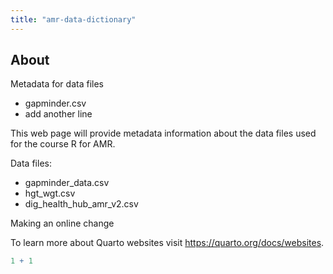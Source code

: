 ```yaml
---
title: "amr-data-dictionary"
---
```


## About

Metadata for data files

-   gapminder.csv
-   add another line

This web page will provide metadata information about the data files used for the course R for AMR.

Data files:

-   gapminder_data.csv
-   hgt_wgt.csv
-   dig_health_hub_amr_v2.csv

Making an online change

To learn more about Quarto websites visit <https://quarto.org/docs/websites>.

```r
1 + 1
```
